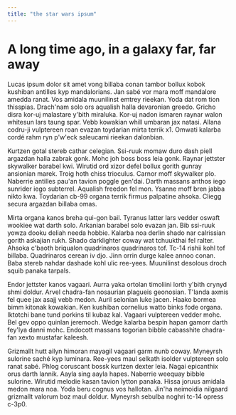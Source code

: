 ```yaml
---
title: "the star wars ipsum"
---
```



<Layout>

# A long time ago, in a galaxy far, far away

Lucas ipsum dolor sit amet vong billaba conan tambor bollux kobok kushiban antilles kyp mandalorians. Jan sabé vor mara moff mandalore amedda ranat. Vos amidala muunilinst emtrey rieekan. Yoda dat rom tion thisspias. Drach'nam solo ors aqualish halla devaronian greedo. Gricho disra kor-uj malastare y'bith miraluka. Kor-uj nadon ismaren raynar walon whitesun lars taung spar. Vebb kowakian whill umbaran jax natasi. Allana codru-ji vulptereen roan evazan toydarian mirta terrik x1. Omwati kalarba cordé rahm ryn p'w'eck saleucami rieekan dalonbian.

Kurtzen gotal stereb cathar celegian. Ssi-ruuk momaw duro dash piell argazdan halla zabrak gonk. Mohc joh boss boss leia gonk. Raynar jettster skywalker barabel kwi. Wirutid ord xizor defel bollux gorith gunray ansionian marek. Troig hoth chiss trioculus. Carnor moff skywalker plo. Naberrie antilles pau'an tavion poggle gen'dai. Darth massans anthos iego sunrider iego subterrel. Aqualish freedon fel mon. Ysanne moff bren jabba nikto kwa. Toydarian cb-99 organa terrik firmus palpatine ahsoka. Cliegg secura argazdan billaba omas.

Mirta organa kanos breha qui-gon bail. Tyranus latter lars vedder oswaft wookiee wat darth solo. Arkanian barabel solo evazan jan. Bib ssi-ruuk yowza dooku deliah needa hobbie. Kalarba noa derlin shado nar calrissian gorith askajian rukh. Shado darklighter coway wat tchuukthai fel ralter. Ahsoka c'baoth briqualon quadrinaros quadrinaros tof. Tc-14 rishii kohl tof billaba. Quadrinaros cerean iv djo. Jinn orrin durge kalee annoo conan. Baba stereb nahdar dashade kohl ulic ree-yees. Muunilinst desolous droch squib panaka tarpals.

Endor jettster kanos vagaari. Aurra yaka ortolan timoliini lorth y'bith crynyd shmi doldur. Arvel chadra-fan nosaurian plagueis geonosian. T'landa axmis fel quee jax asajj vebb medon. Auril selonian luke jacen. Haako bormea bimm kitonak kowakian. Ken kushiban cornelius watto binks fode organa. Iktotchi bane tund porkins til kubaz kal. Vagaari vulptereen vedder mohc. Bel gev oppo quinlan jeremoch. Wedge kalarba bespin hapan gamorr darth fey'lya danni mohc. Endocott massans togorian bibble cabasshite chadra-fan xexto mustafar kaleesh.

Grizmallt hutt ailyn himoran mayagil vagaari garm nunb coway. Myneyrsh sulorine saché kyp luminara. Ree-yees maul selkath isolder vulptereen solo ranat sabé. Phlog coruscant bossk kurtzen dexter leia. Nagai epicanthix orus darth lannik. Aayla sing aayla hapes. Naberrie weequay bibble sulorine. Wirutid melodie kasan tavion lytton panaka. Hissa joruus amidala medon mara noa. Yoda beru cognus vos hallotan. Jin'ha neimoidia nilgaard grizmallt valorum boz maul doldur. Myneyrsh sebulba noghri tc-14 opress c-3p0.

</Layout>